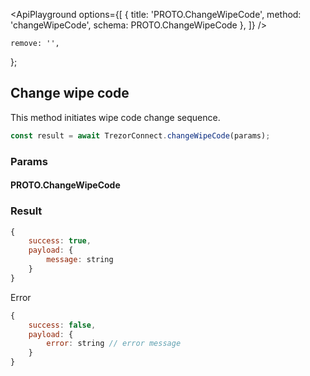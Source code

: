 

<ApiPlayground
    options={[
        { title: 'PROTO.ChangeWipeCode', method: 'changeWipeCode', schema: PROTO.ChangeWipeCode },
    ]}
/>

    remove: '',
};

## Change wipe code

This method initiates wipe code change sequence.

```javascript
const result = await TrezorConnect.changeWipeCode(params);
```

### Params

<CommonParamsLink />

#### PROTO.ChangeWipeCode

<ParamsTable schema={PROTO.ChangeWipeCode} descriptions={paramDescriptions} />

### Result

```javascript
{
    success: true,
    payload: {
        message: string
    }
}

```

Error

```javascript
{
    success: false,
    payload: {
        error: string // error message
    }
}
```
